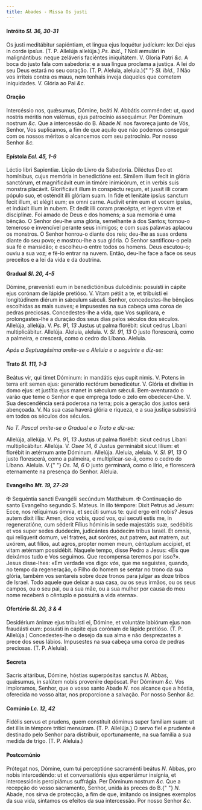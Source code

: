 ```yaml
---
title: Abades - Missa Os justi
---
```


#### Intróito <em>Sl. 36, 30-31</em>

<div class="grid grid-cols-2 gap-5">
  <span class="text-justify">
    Os justi meditábitur sapiéntiam, et lingua ejus loquétur judícium: lex Dei
    ejus in corde ipsíus. (T. P. Allelúja allelúja.) <em>Ps. ibid., 1</em> Noli
    æmulári in malignántibus: neque zeláveris faciéntes iniquitátem. V. Gloria
    Patri <em>&c.</em>
  </span>
  <span class="text-justify">
    A boca do justo fala com sabedoria: e a sua língua proclama a justiça. A lei
    do seu Deus estará no seu coração. (T. P. Aleluia, aleluia.){" "}
    <em>Sl. ibid., 1</em> Não vos irriteis contra os maus, nem tenhais inveja
    daqueles que cometem iniquidades. V. Glória ao Pai <em>&c.</em>
  </span>
</div>

#### Oração

<div class="grid grid-cols-2 gap-5">
  <span class="text-justify">
    Intercéssio nos, quǽsumus, Dómine, beáti <em>N. </em>Abbátis comméndet: ut,
    quod nostris méritis non valémus, ejus patrocínio assequámur. Per Dóminum
    nostrum <em>&c.</em>
  </span>
  <span class="text-justify">
    Que a intercessão do B. Abade <em>N. </em>nos favoreça junto de Vós, Senhor,
    Vos suplicamos, a fim de que aquilo que não podemos conseguir com os nossos
    méritos o alcancemos com seu patrocínio. Por nosso Senhor <em>&c.</em>
  </span>
</div>

#### Epístola <em>Ecl. 45, 1-6</em>

<div class="grid grid-cols-2 gap-5">
  <span class="text-justify">Léctio libri Sapientiæ.</span>
  <span class="text-justify">Lição do Livro da Sabedoria.</span>
  <span class="text-justify">
    Diléctus Deo et homínibus, cujus memória in benedictióne est. Símilem illum
    fecit in glória sanctórum, et magnificávit eum in timóre inimicórum, et in
    verbis suis monstra placávit. Gloríficávit illum in conspéctu regum, et
    jussit illi coram pópulo suo, et osténdit illi glóriam suam. In fide et
    lenitáte ipsíus sanctum fecit illum, et elégit eum; ex omni carne. Audívit
    enim eum et vocem ipsíus, et indúxit illum in nubem. Et dedit illi coram
    præcépta, et legem vitæ et disciplínæ.
  </span>
  <span class="text-justify">
    Foi amado de Deus e dos homens; a sua memória é uma bênção. O Senhor deu-lhe
    uma glória, semelhante à dos Santos; tornou-o temeroso e invencível perante
    seus inimigos; e com suas palavras aplacou os monstros. O Senhor honrou-o
    diante dos reis; deu-lhe as suas ordens diante do seu povo; e mostrou-lhe a
    sua glória. O Senhor santificou-o pela sua fé e mansidão; e escolheu-o entre
    todos os homens. Deus escutou-o; ouviu a sua voz; e fê-lo entrar na nuvem.
    Então, deu-lhe face a face os seus preceitos e a lei da vida e da doutrina.
  </span>
</div>

#### Gradual <em>Sl. 20, 4-5</em>

<div class="grid grid-cols-2 gap-5">
  <span class="text-justify">
    Dómine, prævenísti eum in benedictiónibus dulcédinis: posuísti in cápite
    ejus corónam de lápide pretióso. V. Vitam pétiit a te, et tribuísti ei
    longitúdinem diérum in sǽculum sǽculi.
  </span>
  <span class="text-justify">
    Senhor, concedestes-lhe bênçãos escolhidas as mais suaves; e impusestes na
    sua cabeça uma coroa de pedras preciosas. Concedestes-lhe a vida, que Vos
    suplicara, e prolongastes-lhe a duração dos seus dias pelos séculos dos
    séculos.
  </span>
  <span class="text-justify">
    Allelúja, allelúja. V. <em>Ps. 91, 13</em> Justus ut palma florébit: sicut
    cedrus Líbani multiplicábitur. Allelúja.
  </span>
  <span class="text-justify">
    Aleluia, aleluia. V. <em>Sl. 91, 13</em> O justo florescerá, como a
    palmeira, e crescerá, como o cedro do Líbano. Aleluia.
  </span>
</div>

<em>Após a Septuagésima omite-se o Aleluia e o seguinte e diz-se:</em>

#### Trato <em>Sl. 111, 1-3</em>

<div class="grid grid-cols-2 gap-5">
  <span class="text-justify">
    Beátus vir, qui timet Dóminum: in mandátis ejus cupit nimis. V. Potens in
    terra erit semen ejus: generátio rectórum benedicétur. V. Glória et divítiæ
    in domo ejus: et justítia ejus manet in sǽculum sǽculi.
  </span>
  <span class="text-justify">
    Bem-aventurado o varão que teme o Senhor e que emprega todo o zelo em
    obedecer-Lhe. V. Sua descendência será poderosa na terra; pois a geração dos
    justos será abençoada. V. Na sua casa haverá glória e riqueza, e a sua
    justiça subsistirá em todos os séculos dos séculos.
  </span>
</div>

<em>No T. Pascal omite-se o Gradual e o Trato e diz-se:</em>

<div class="grid grid-cols-2 gap-5">
  <span class="text-justify">
    Allelúja, allelúja. V. <em>Ps. 91, 13</em> Justus ut palma florébit: sicut
    cedrus Líbani multiplicábitur. Allelúja. V. <em>Osee 14, 6</em> Justus
    germinábit sicut lílium: et florébit in ætérnum ante Dóminum. Allelúja.
  </span>
  <span class="text-justify">
    Aleluia, aleluia. V. <em>Sl. 91, 13</em> O justo florescerá, como a
    palmeira, e multiplicar-se-á, como o cedro do Líbano. Aleluia. V.{" "}
    <em>Os. 14, 6</em> O justo germinará, como o lírio, e florescerá eternamente
    na presença do Senhor. Aleluia.
  </span>
</div>

#### Evangelho <em>Mt. 19, 27-29</em>

<div class="grid grid-cols-2 gap-5">
  <span class="text-justify">
    <span class="text-red-500">&#10016;</span> Sequéntia sancti Evangélii
    secúndum Matthǽum.
  </span>
  <span class="text-justify">
    <span class="text-red-500">&#10016;</span> Continuação do santo Evangelho
    segundo S. Mateus.
  </span>
  <span class="text-justify">
    In illo témpore: Dixit Petrus ad Jesum: Ecce, nos relíquimus ómnia, et
    secúti sumus te: quid ergo erit nobis? Jesus autem dixit illis: Amen, dico
    vobis, quod vos, qui secuti estis me, in regeneratióne, cum séderit Fílius
    hóminis in sede majestátis suæ, sedébitis et vos super sedes duódecim,
    judicántes duódecim tribus Israël. Et omnis, qui relíquerit domum, vel
    fratres, aut soróres, aut patrem, aut matrem, aut uxórem, aut fílios, aut
    agros, propter nomen meum, céntuplum accípiet, et vitam ætérnam possidébit.
  </span>
  <span class="text-justify">
    Naquele tempo, disse Pedro a Jesus: «Eis que deixámos tudo e Vos seguimos.
    Que recompensa teremos por isso?». Jesus disse-lhes: «Em verdade vos digo:
    vós, que me seguistes, quando, no tempo da regeneração, o Filho do homem se
    sentar no trono da sua glória, também vos sentareis sobre doze tronos para
    julgar as doze tribos de Israel. Todo aquele que deixar a sua casa, ou os
    seus irmãos, ou os seus campos, ou o seu pai, ou a sua mãe, ou a sua mulher
    por causa do meu nome receberá o cêntuplo e possuirá a vida eterna».
  </span>
</div>

#### Ofertório <em>Sl. 20, 3 & 4</em>

<div class="grid grid-cols-2 gap-5">
  <span class="text-justify">
    Desidérium ánimæ ejus tribuísti ei, Dómine, et voluntáte labiórum ejus non
    fraudásti eum: posuísti in cápite ejus corónam de lápide pretióso. (T. P.
    Allelúja.)
  </span>
  <span class="text-justify">
    Concedestes-lhe o desejo da sua alma e não desprezastes a prece dos seus
    lábios. Impusestes na sua cabeça uma coroa de pedras preciosas. (T. P.
    Aleluia).
  </span>
</div>

#### Secreta

<div class="grid grid-cols-2 gap-5">
  <span class="text-justify">
    Sacris altáribus, Dómine, hóstias superpósitas sanctus <em>N. </em>Abbas,
    quǽsumus, in salútem nobis proveníre depóscat. Per Dóminum <em>&c.</em>
  </span>
  <span class="text-justify">
    Vos imploramos, Senhor, que o vosso santo Abade <em>N. </em>nos alcance que
    a hóstia, oferecida no vosso altar, nos proporcione a salvação. Por nosso
    Senhor <em>&c.</em>
  </span>
</div>

#### Comúnio <em>Lc. 12, 42</em>

<div class="grid grid-cols-2 gap-5">
  <span class="text-justify">
    Fidélis servus et prudens, quem constítuit dóminus super famíliam suam: ut
    det illis in témpore trítici mensúram. (T. P. Allelúja.)
  </span>
  <span class="text-justify">
    O servo fiel e prudente é destinado pelo Senhor para distribuir,
    oportunamente, na sua família a sua medida de trigo. (T. P. Aleluia.)
  </span>
</div>

#### Postcomúnio

<div class="grid grid-cols-2 gap-5">
  <span class="text-justify">
    Prótegat nos, Dómine, cum tui perceptióne sacraménti beátus <em>N. </em>
    Abbas, pro nobis intercedéndo: ut et conversatiónis ejus experiámur insígnia,
    et intercessiónis percipiámus suffrágia. Per Dóminum nostrum <em>&c.</em>
  </span>
  <span class="text-justify">
    Que a recepção do vosso sacramento, Senhor, unida às preces do B.{" "}
    <em>N. </em>Abade, nos sirva de protecção, a fim de que, imitando os
    insignes exemplos da sua vida, sintamos os efeitos da sua intercessão. Por
    nosso Senhor <em>&c.</em>
  </span>
</div>
